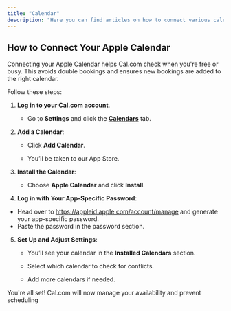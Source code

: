 ```yaml
---
title: "Calendar"
description: "Here you can find articles on how to connect various calendars to your Cal.com account."
---
```




## How to Connect Your Apple Calendar

Connecting your Apple Calendar helps Cal.com check when you're free or busy. This avoids double bookings and ensures new bookings are added to the right calendar.

Follow these steps:

1. **Log in to your Cal.com account**.

   * Go to **Settings** and click the [**Calendars**](https://app.cal.com/settings/my-account/calendars) tab.

2. **Add a Calendar**:

   * Click **Add Calendar**.

   * You’ll be taken to our App Store.

3. **Install the Calendar**:

   * Choose **Apple Calendar** and click **Install**.

4. **Log in with Your App-Specific Password**:  
  * Head over to https://appleid.apple.com/account/manage and generate your app-specific password.  
  * Paste the password in the password section.

5. **Set Up and Adjust Settings**:

   * You’ll see your calendar in the **Installed Calendars** section.

   * Select which calendar to check for conflicts.

   * Add more calendars if needed.

You're all set! Cal.com will now manage your availability and prevent scheduling